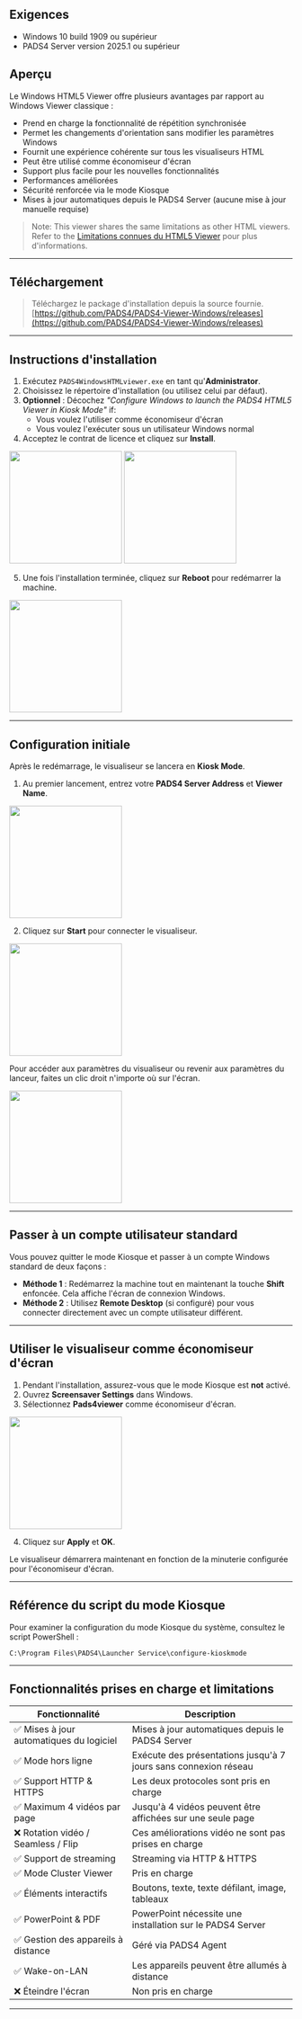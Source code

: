 ## Exigences

* Windows 10 build 1909 ou supérieur
* PADS4 Server version 2025.1 ou supérieur

## Aperçu

Le Windows HTML5 Viewer offre plusieurs avantages par rapport au Windows Viewer classique :

* Prend en charge la fonctionnalité de répétition synchronisée
* Permet les changements d'orientation sans modifier les paramètres Windows
* Fournit une expérience cohérente sur tous les visualiseurs HTML
* Peut être utilisé comme économiseur d'écran
* Support plus facile pour les nouvelles fonctionnalités
* Performances améliorées
* Sécurité renforcée via le mode Kiosque
* Mises à jour automatiques depuis le PADS4 Server (aucune mise à jour manuelle requise)

> Note: This viewer shares the same limitations as other HTML viewers. Refer to the [Limitations connues du HTML5 Viewer](https://support.pads4.com/hc/en-us/articles/207590696-Known-limitations-for-HTML5-Viewer) pour plus d'informations.

***

## Téléchargement

> Téléchargez le package d'installation depuis la source fournie.\
> [https://github.com/PADS4/PADS4-Viewer-Windows/releases](https://github.com/PADS4/PADS4-Viewer-Windows/releases)

***

## Instructions d'installation

1. Exécutez `PADS4WindowsHTMLviewer.exe` en tant qu'**Administrator**.
2. Choisissez le répertoire d'installation (ou utilisez celui par défaut).
3. **Optionnel** : Décochez *"Configure Windows to launch the PADS4 HTML5 Viewer in Kiosk Mode"* if:
   * Vous voulez l'utiliser comme économiseur d'écran
   * Vous voulez l'exécuter sous un utilisateur Windows normal
4. Acceptez le contrat de licence et cliquez sur **Install**.

<img height="200" src="/images/install-pads4/install-pads4-viewer/intall-pads4-html5-windows-viewer/installer.png" />

<img height="200" src="/images/install-pads4/install-pads4-viewer/intall-pads4-html5-windows-viewer/installer-progress.png" />

5. Une fois l'installation terminée, cliquez sur **Reboot** pour redémarrer la machine.

<img height="200" src="/images/install-pads4/install-pads4-viewer/intall-pads4-html5-windows-viewer/installation-succesful.png" />

***

## Configuration initiale

Après le redémarrage, le visualiseur se lancera en **Kiosk Mode**.

1. Au premier lancement, entrez votre **PADS4 Server Address** et **Viewer Name**.

<img height="200" src="/images/install-pads4/install-pads4-viewer/intall-pads4-html5-windows-viewer/server-config.png" />

2. Cliquez sur **Start** pour connecter le visualiseur.

<img height="200" src="/images/install-pads4/install-pads4-viewer/intall-pads4-html5-windows-viewer/viewer-started.png" />

Pour accéder aux paramètres du visualiseur ou revenir aux paramètres du lanceur, faites un clic droit n'importe où sur l'écran.

<img height="200" src="/images/install-pads4/install-pads4-viewer/intall-pads4-html5-windows-viewer/viewer-settings.png" />

***

## Passer à un compte utilisateur standard

Vous pouvez quitter le mode Kiosque et passer à un compte Windows standard de deux façons :

* **Méthode 1** : Redémarrez la machine tout en maintenant la touche **Shift** enfoncée. Cela affiche l'écran de connexion Windows.
* **Méthode 2** : Utilisez **Remote Desktop** (si configuré) pour vous connecter directement avec un compte utilisateur différent.

***

## Utiliser le visualiseur comme économiseur d'écran

1. Pendant l'installation, assurez-vous que le mode Kiosque est **not** activé.
2. Ouvrez **Screensaver Settings** dans Windows.
3. Sélectionnez **Pads4viewer** comme économiseur d'écran.

<img height="200" src="/images/install-pads4/install-pads4-viewer/intall-pads4-html5-windows-viewer/screensaver.png" />

4. Cliquez sur **Apply** et **OK**.

Le visualiseur démarrera maintenant en fonction de la minuterie configurée pour l'économiseur d'écran.

***

## Référence du script du mode Kiosque

Pour examiner la configuration du mode Kiosque du système, consultez le script PowerShell :

```plaintext
C:\Program Files\PADS4\Launcher Service\configure-kioskmode
```

***

## Fonctionnalités prises en charge et limitations

| Fonctionnalité                          | Description                                                     |
| --------------------------------------- | --------------------------------------------------------------- |
| ✅ Mises à jour automatiques du logiciel | Mises à jour automatiques depuis le PADS4 Server                |
| ✅ Mode hors ligne                       | Exécute des présentations jusqu'à 7 jours sans connexion réseau |
| ✅ Support HTTP & HTTPS                  | Les deux protocoles sont pris en charge                         |
| ✅ Maximum 4 vidéos par page             | Jusqu'à 4 vidéos peuvent être affichées sur une seule page      |
| ❌ Rotation vidéo / Seamless / Flip      | Ces améliorations vidéo ne sont pas prises en charge            |
| ✅ Support de streaming                  | Streaming via HTTP & HTTPS                                      |
| ✅ Mode Cluster Viewer                   | Pris en charge                                                  |
| ✅ Éléments interactifs                  | Boutons, texte, texte défilant, image, tableaux                 |
| ✅ PowerPoint & PDF                      | PowerPoint nécessite une installation sur le PADS4 Server       |
| ✅ Gestion des appareils à distance      | Géré via PADS4 Agent                                            |
| ✅ Wake-on-LAN                           | Les appareils peuvent être allumés à distance                   |
| ❌ Éteindre l'écran                      | Non pris en charge                                              |

***
